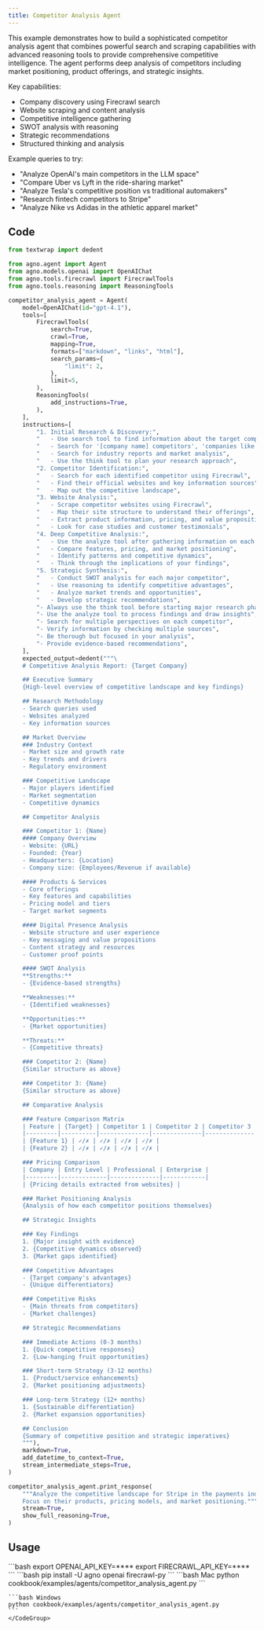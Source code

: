 ```yaml
---
title: Competitor Analysis Agent
---
```

This example demonstrates how to build a sophisticated competitor analysis agent that combines powerful search and scraping capabilities with advanced reasoning tools to provide
comprehensive competitive intelligence. The agent performs deep analysis of competitors including
market positioning, product offerings, and strategic insights.

Key capabilities:
- Company discovery using Firecrawl search
- Website scraping and content analysis
- Competitive intelligence gathering
- SWOT analysis with reasoning
- Strategic recommendations
- Structured thinking and analysis

Example queries to try:
- "Analyze OpenAI's main competitors in the LLM space"
- "Compare Uber vs Lyft in the ride-sharing market"
- "Analyze Tesla's competitive position vs traditional automakers"
- "Research fintech competitors to Stripe"
- "Analyze Nike vs Adidas in the athletic apparel market"

## Code

```python cookbook/examples/agents/competitor_analysis_agent.py
from textwrap import dedent

from agno.agent import Agent
from agno.models.openai import OpenAIChat
from agno.tools.firecrawl import FirecrawlTools
from agno.tools.reasoning import ReasoningTools

competitor_analysis_agent = Agent(
    model=OpenAIChat(id="gpt-4.1"),
    tools=[
        FirecrawlTools(
            search=True,
            crawl=True,
            mapping=True,
            formats=["markdown", "links", "html"],
            search_params={
                "limit": 2,
            },
            limit=5,
        ),
        ReasoningTools(
            add_instructions=True,
        ),
    ],
    instructions=[
        "1. Initial Research & Discovery:",
        "   - Use search tool to find information about the target company",
        "   - Search for '[company name] competitors', 'companies like [company name]'",
        "   - Search for industry reports and market analysis",
        "   - Use the think tool to plan your research approach",
        "2. Competitor Identification:",
        "   - Search for each identified competitor using Firecrawl",
        "   - Find their official websites and key information sources",
        "   - Map out the competitive landscape",
        "3. Website Analysis:",
        "   - Scrape competitor websites using Firecrawl",
        "   - Map their site structure to understand their offerings",
        "   - Extract product information, pricing, and value propositions",
        "   - Look for case studies and customer testimonials",
        "4. Deep Competitive Analysis:",
        "   - Use the analyze tool after gathering information on each competitor",
        "   - Compare features, pricing, and market positioning",
        "   - Identify patterns and competitive dynamics",
        "   - Think through the implications of your findings",
        "5. Strategic Synthesis:",
        "   - Conduct SWOT analysis for each major competitor",
        "   - Use reasoning to identify competitive advantages",
        "   - Analyze market trends and opportunities",
        "   - Develop strategic recommendations",
        "- Always use the think tool before starting major research phases",
        "- Use the analyze tool to process findings and draw insights",
        "- Search for multiple perspectives on each competitor",
        "- Verify information by checking multiple sources",
        "- Be thorough but focused in your analysis",
        "- Provide evidence-based recommendations",
    ],
    expected_output=dedent("""\
    # Competitive Analysis Report: {Target Company}

    ## Executive Summary
    {High-level overview of competitive landscape and key findings}

    ## Research Methodology
    - Search queries used
    - Websites analyzed
    - Key information sources

    ## Market Overview
    ### Industry Context
    - Market size and growth rate
    - Key trends and drivers
    - Regulatory environment

    ### Competitive Landscape
    - Major players identified
    - Market segmentation
    - Competitive dynamics

    ## Competitor Analysis

    ### Competitor 1: {Name}
    #### Company Overview
    - Website: {URL}
    - Founded: {Year}
    - Headquarters: {Location}
    - Company size: {Employees/Revenue if available}

    #### Products & Services
    - Core offerings
    - Key features and capabilities
    - Pricing model and tiers
    - Target market segments

    #### Digital Presence Analysis
    - Website structure and user experience
    - Key messaging and value propositions
    - Content strategy and resources
    - Customer proof points

    #### SWOT Analysis
    **Strengths:**
    - {Evidence-based strengths}

    **Weaknesses:**
    - {Identified weaknesses}

    **Opportunities:**
    - {Market opportunities}

    **Threats:**
    - {Competitive threats}

    ### Competitor 2: {Name}
    {Similar structure as above}

    ### Competitor 3: {Name}
    {Similar structure as above}

    ## Comparative Analysis

    ### Feature Comparison Matrix
    | Feature | {Target} | Competitor 1 | Competitor 2 | Competitor 3 |
    |---------|----------|--------------|--------------|--------------|
    | {Feature 1} | ✓/✗ | ✓/✗ | ✓/✗ | ✓/✗ |
    | {Feature 2} | ✓/✗ | ✓/✗ | ✓/✗ | ✓/✗ |

    ### Pricing Comparison
    | Company | Entry Level | Professional | Enterprise |
    |---------|-------------|--------------|------------|
    | {Pricing details extracted from websites} |

    ### Market Positioning Analysis
    {Analysis of how each competitor positions themselves}

    ## Strategic Insights

    ### Key Findings
    1. {Major insight with evidence}
    2. {Competitive dynamics observed}
    3. {Market gaps identified}

    ### Competitive Advantages
    - {Target company's advantages}
    - {Unique differentiators}

    ### Competitive Risks
    - {Main threats from competitors}
    - {Market challenges}

    ## Strategic Recommendations

    ### Immediate Actions (0-3 months)
    1. {Quick competitive responses}
    2. {Low-hanging fruit opportunities}

    ### Short-term Strategy (3-12 months)
    1. {Product/service enhancements}
    2. {Market positioning adjustments}

    ### Long-term Strategy (12+ months)
    1. {Sustainable differentiation}
    2. {Market expansion opportunities}

    ## Conclusion
    {Summary of competitive position and strategic imperatives}
    """),
    markdown=True,
    add_datetime_to_context=True,
    stream_intermediate_steps=True,
)

competitor_analysis_agent.print_response(
    """Analyze the competitive landscape for Stripe in the payments industry.
    Focus on their products, pricing models, and market positioning.""",
    stream=True,
    show_full_reasoning=True,
)
```

## Usage

<Steps>
  <Snippet file="create-venv-step.mdx" />

  <Step title="Set your API key">
    ```bash
    export OPENAI_API_KEY=****
    export FIRECRAWL_API_KEY=****
    ```
  </Step>

  <Step title="Install libraries">
    ```bash
    pip install -U agno openai firecrawl-py
    ```
  </Step>

  <Step title="Run Agent">
    <CodeGroup>
    ```bash Mac
    python cookbook/examples/agents/competitor_analysis_agent.py
    ```

    ```bash Windows
    python cookbook/examples/agents/competitor_analysis_agent.py
    ```
    </CodeGroup>
  </Step>
</Steps>
